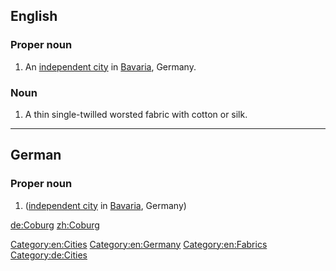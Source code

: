 ==English==
{{wikipedia}}

===Proper noun===
{{en-proper noun}}

# An [[independent city]] in [[Bavaria]], Germany.

===Noun===
{{en-noun|?}}

# A thin single-twilled worsted fabric with cotton or silk.

[[Category:en:Cities]]
[[Category:en:Germany]]
[[Category:en:Fabrics]]

----

==German==
{{wikipedia|lang=de}}

===Proper noun===
{{de-proper noun|n}}

# {{l|en|Coburg}} ([[independent city]] in [[Bavaria]], Germany)

[[Category:de:Cities]]

[[de:Coburg]]
[[zh:Coburg]]